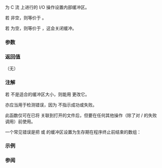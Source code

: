 {{cpp/title|setbuf}}
{{cpp/io/c/navbar}}
{{ddcl|header=cstdio|
void setbuf( std::FILE* stream, char* buffer );
}}

为 C 流 {{c|stream}} 上进行的 I/O 操作设置内部缓冲区。

若 {{c|buffer}} 非空，则等价于 {{c|std::setvbuf(stream, buffer, _IOFBF, BUFSIZ)}}。

若 {{c|buffer}} 为空，则等价于 {{c|std::setvbuf(stream, NULL, _IONBF, 0)}}，这会关闭缓冲。

===参数===
{{par begin}}
{{par|stream|要设置缓冲区的文件流}}
{{par|buffer|指向文件流所用的缓冲区的指针。若提供空指针，则关闭缓冲。若它非空，则数组必须足以保有至少 {{tt|BUFSIZ}} 个字符}}
{{par end}}

===返回值===
（无）

===注解===
若 {{lc|BUFSIZ}} 不是适合的缓冲区大小，则能用 {{lc|std::setvbuf}} 更改它。

{{lc|std::setvbuf}} 亦应当用于检测错误，因为 {{tt|std::setbuf}} 不指示成功或失败。

此函数仅可在已将 {{c|stream}} 关联到打开的文件后，但要在任何其他操作（除了对 {{lc|std::setbuf}}/{{tt|std::setvbuf}} 的失败调用）前使用。

一个常见错误是把 {{lc|stdin}} 或 {{lc|stdout}} 的缓冲区设置为生存期在程序终止前结束的数组：
{{source|1=
int main() {
    char buf[BUFSIZ];
    std::setbuf(stdin, buf);
} // buf 的生存期结束，未定义行为
}}

===示例===
{{example
|{{tt|std::setbuf}} 可用于在要求立即输出的流上禁用缓冲。
|code=
#include &lt;chrono&gt;
#include &lt;cstdio&gt;
#include &lt;thread&gt;

int main()
{
    using namespace std::chrono_literals;

    std::setbuf(stdout, nullptr); // 无缓冲的 stdout
    std::putchar('a'); // 在无缓冲的流上立即显现
    std::this_thread::sleep_for(1s);
    std::putchar('b');
}
|output=
ab
}}

===参阅===
{{dsc begin}}
{{dsc inc|cpp/io/c/dsc setvbuf}}
{{dsc see c|c/io/setbuf}}
{{dsc end}}

{{langlinks|de|en|es|fr|it|ja|pt|ru}}